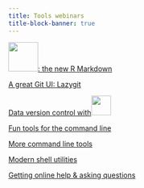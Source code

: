 ```yaml
---
title: Tools webinars
title-block-banner: true
---
```


:::{layout="[[5, 5, 5, 5], [5, 5, 5, -5]]"}

:::{.card .mb-3}

:::{.card-body2}

[![](img/logo_quarto.png){width="4.2em" fig-alt="noshadow"}: the new R Markdown](wb_quarto.qmd){.card-title-ws .stretched-link}

:::

:::

:::{.card .mb-3}

:::{.card-body2}

[A great Git UI: Lazygit](wb_lazygit.qmd){.card-title-ws .stretched-link}

:::

:::

:::{.card .mb-3}

:::{.card-body2}

[Data version control with![](img/logo_dvc.svg){width="2.8em" fig-alt="noshadow"}](wb_dvc.qmd){.card-title-ws .stretched-link}

:::

:::

:::{.card .mb-3}

:::{.card-body2}

[Fun tools for the command line](wb_tools1.qmd){.card-title-ws .stretched-link}

:::

:::

:::{.card .mb-3}

:::{.card-body2}

[More command line tools](wb_tools2.qmd){.card-title-ws .stretched-link}

:::

:::

:::{.card .mb-3}

:::{.card-body2}

[Modern shell utilities](wb_tools3.qmd){.card-title-ws .stretched-link}

:::

:::

:::{.card .mb-3}

:::{.card-body2}

[Getting online help & asking questions](wb_help.qmd){.card-title-ws .stretched-link}

:::

:::

:::
